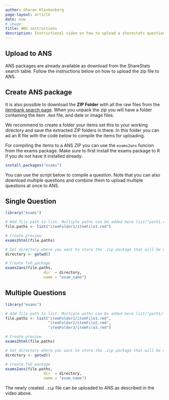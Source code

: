 ```yaml
---
author: Sharon Klinkenberg
page-layout: article
date: now
# image: 
title: ANS instructions
description: Instructional video on how to upload a sharestats question to ANS
---
```


## Upload to ANS

ANS packages are already available as download from the ShareStats search table. Follow the instructions below on how to upload the zip file to ANS.

<!-- Video here -->

## Create ANS package

It is also possible to download the **ZIP Folder** with all the raw files from the [itembank search page](https://www.sharestats.nl/items-df.html). When you unpack the zip you will have a folder containing the item `.Rmd` file, and date or image files.

We recommend to create a folder your items set this to your working directory and save the extracted ZIP folders in there. In this folder you can ad an R file with the code below to compile the items for uploading.

For compiling the items to a ANS ZIP you can use the `exams2ans` funcion from the exams package. Make sure to first install the exams package to R if you do not have it installed already.

```r
install.packages("exams")
```

You can use the script below to compile a question. Note that you can also download multiple questions and combine them to upload multiple questions at once to ANS.

::: {.panel-tabset}
## Single Question

```r
library("exams")

# Add file path to list. Multiple paths can be added here list("path1.rmd", "path2.rmd")
file.paths <- list("itemFolder1/itemFile1.rmd")

# Create preview
exams2html(file.paths)

# Set directory where you want to store the .zip package that will be created
directory <- getwd()

# Create TvO package
exams2ans(file.paths, 
                 dir  = directory, 
                 name = "exam_name")
```

## Multiple Questions

```r
library("exams")

# Add file path to list. Multiple paths can be added here list("path1/file1.rmd", "path2/file2.rmd")
file.paths <- list("itemFolder1/itemFile1.rmd",
                   "itemFolder2/itemFile2.rmd",
                   "itemFolder3/itemFile3.rmd")

# Create preview
exams2html(file.paths)

# Set directory where you want to store the .zip package that will be created
directory <- getwd()

# Create TvO package
exams2ans(file.paths, 
                 dir  = directory, 
                 name = "exam_name")
```

:::

The newly created `.zip` file can be uploaded to ANS as described in the video above.